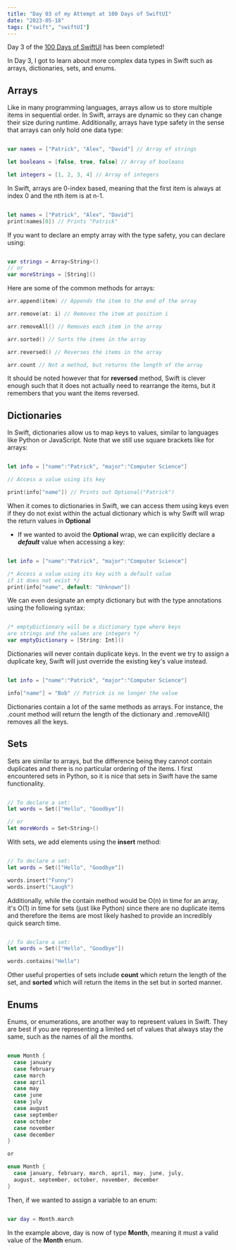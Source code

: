 ```yaml
---
title: "Day 03 of my Attempt at 100 Days of SwiftUI"
date: "2023-05-18"
tags: ["swift", "swiftUI"]
---
```


Day 3 of the [100 Days of SwiftUI](https://www.hackingwithswift.com/100/swiftui) has been completed!

In Day 3, I got to learn about more complex data types in Swift
such as arrays, dictionaries, sets, and enums.

## **Arrays**

Like in many programming languages, arrays allow us to store multiple items in sequential order. In Swift, arrays are dynamic so they can change their size during runtime. Additionally, arrays have type safety in the sense that arrays can only hold one data type:

```swift

var names = ["Patrick", "Alex", "David"] // Array of strings

let booleans = [false, true, false] // Array of booleans

let integers = [1, 2, 3, 4] // Array of integers

```

In Swift, arrays are 0-index based, meaning that the first
item is always at index 0 and the nth item is at n-1.

```swift

let names = ["Patrick", "Alex", "David"]
print(names[0]) // Prints "Patrick"

```

If you want to declare an empty array with the type safety,
you can declare using:

```swift

var strings = Array<String>()
// or
var moreStrings = [String]()

```

Here are some of the common methods for arrays:

```swift
arr.append(item) // Appends the item to the end of the array

arr.remove(at: i) // Removes the item at position i

arr.removeAll() // Removes each item in the array

arr.sorted() // Sorts the items in the array

arr.reversed() // Reverses the items in the array

arr.count // Not a method, but returns the length of the array

```

It should be noted however that for **reversed** method, Swift is clever enough such that it does not actually need to rearrange the items, but it remembers that you want the items reversed.

## **Dictionaries**

In Swift, dictionaries allow us to map keys to values, similar
to languages like Python or JavaScript. Note that we still use square brackets like for arrays:

```swift

let info = ["name":"Patrick", "major":"Computer Science"]

// Access a value using its key

print(info["name"]) // Prints out Optional("Patrick")

```

When it comes to dictionaries in Swift, we can access them
using keys even if they do not exist within the actual dictionary which is why Swift will wrap the return values in **Optional**

- If we wanted to avoid the **Optional** wrap, we can explicitly declare a **_default_** value when accessing a key:

```swift

let info = ["name":"Patrick", "major":"Computer Science"]

/* Access a value using its key with a default value
if it does not exist */
print(info["name", default: "Unknown"])

```

We can even designate an empty dictionary but with the type annotations using the following syntax:

```swift

/* emptyDictionary will be a dictionary type where keys
are strings and the values are integers */
var emptyDictionary = [String: Int]()

```

Dictionaries will never contain duplicate keys. In the event
we try to assign a duplicate key, Swift will just override
the existing key's value instead.

```swift

let info = ["name":"Patrick", "major":"Computer Science"]

info["name"] = "Bob" // Patrick is no longer the value

```

Dictionaries contain a lot of the same methods as arrays.
For instance, the .count method will return the length of the
dictionary and .removeAll() removes all the keys.

## **Sets**

Sets are similar to arrays, but the difference being they cannot
contain duplicates and there is no particular ordering of the items. I first encountered sets in Python, so it is nice that sets in Swift have the same functionality.

```swift

// To declare a set:
let words = Set(["Hello", "Goodbye"])

// or
let moreWords = Set<String>()

```

With sets, we add elements using the **insert** method:

```swift

// To declare a set:
let words = Set(["Hello", "Goodbye"])

words.insert("Funny")
words.insert("Laugh")

```

Additionally, while the contain method would be O(n) in time
for an array, it's O(1) in time for sets (just like Python)
since there are no duplicate items and therefore the items are
most likely hashed to provide an incredibly quick search time.

```swift

// To declare a set:
let words = Set(["Hello", "Goodbye"])

words.contains("Hello")

```

Other useful properties of sets include **count** which return the length of the set, and **sorted** which will return the items in the set but in sorted manner.

## **Enums**

Enums, or enumerations, are another way to represent values in Swift. They are best if you are representing a limited set of
values that always stay the same, such as the names of all
the months.

```swift

enum Month {
  case january
  case february
  case march
  case april
  case may
  case june
  case july
  case august
  case september
  case october
  case november
  case december
}

or

enum Month {
  case january, february, march, april, may, june, july,
  august, september, october, november, december
}

```

Then, if we wanted to assign a variable to an enum:

```swift

var day = Month.march

```

In the example above, day is now of type **Month**, meaning it must a valid value of the **Month** enum.
